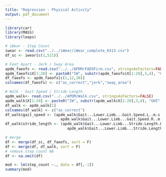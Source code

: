 ```yaml
---
title: "Regression - Physical Activity"
output: pdf_document
---
```


```r
library(car)
library(MASS)
library(leaps)
```

```r
# iWear - Step Count
iwear <- read.csv("../../iWear/iWear_complete_0313.csv")
df_sc <- iwear[c(1,521)]

# Feet Apart - Jerk / Sway Area
apdm_faeofs <- read.csv("../../APDM/FAEOFirm.csv", stringsAsFactors=FALSE)
apdm_faeofs$X[1:20] <- paste0("IW", substr(apdm_faeofs$X[1:20],3,4), "GHI")
df_faeofs <- apdm_faeofs[c(1,12,30)]
colnames(df_faeofs) <- c("as_correct","jerk","sway_area")

# Walk - Gait Speed / Stride Length
apdm_walk<- read.csv("../../APDM/Walk.csv", stringsAsFactors=FALSE)
apdm_walk$X[1:20] <- paste0("IW", substr(apdm_walk$X[1:20],3,4), "GHI")
df_walk <- apdm_walk[1]
colnames(df_walk) <- c("as_correct")
df_walk$gait_speed <- (apdm_walk$Gait...Lower.Limb...Gait.Speed.L..m.s. +
                         apdm_walk$Gait...Lower.Limb...Gait.Speed.R..m.s.)/2
df_walk$stride_length <- (apdm_walk$Gait...Lower.Limb...Stride.Length.L..m. +
                            apdm_walk$Gait...Lower.Limb...Stride.Length.R..m.)/2

# merge
df <- merge(df_sc, df_faeofs, sort = F)
df <- merge(df, df_walk, sort = F)
# remove step_count NA
df <- na.omit(df)
```

```r
mod <- lm(step_count ~., data = df[,-1])
summary(mod)
```